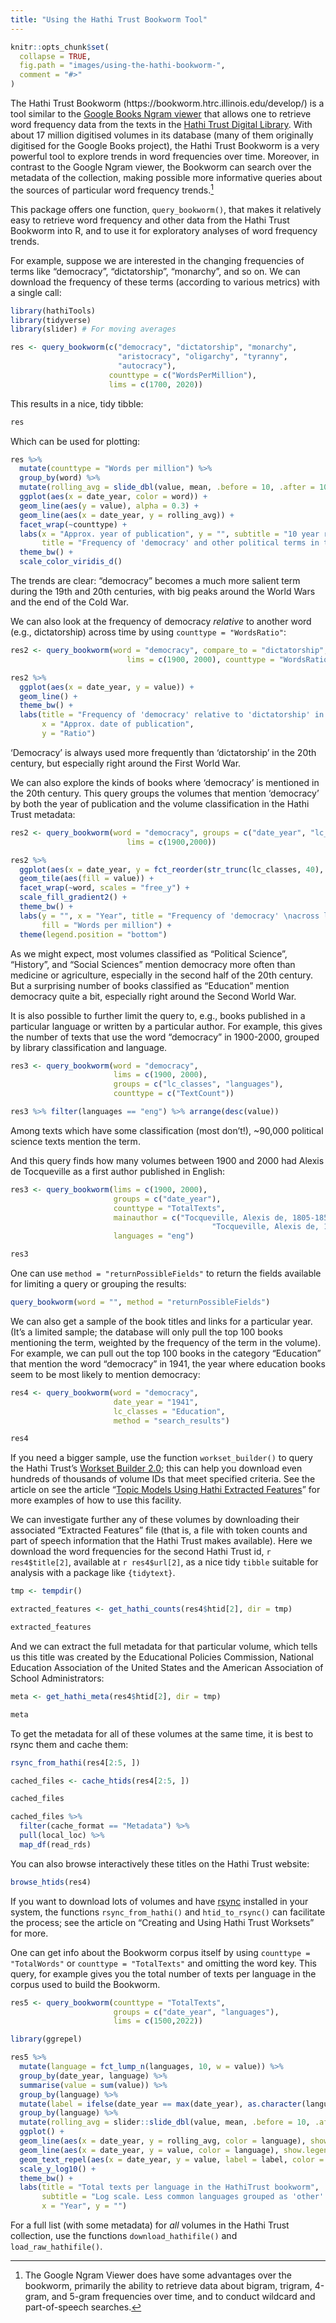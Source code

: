 ```yaml
---
title: "Using the Hathi Trust Bookworm Tool"
---
```


```r
knitr::opts_chunk$set(
  collapse = TRUE,
  fig.path = "images/using-the-hathi-bookworm-",
  comment = "#>"
)
```

The Hathi Trust Bookworm (https://bookworm.htrc.illinois.edu/develop/) is a tool similar to the [Google Books Ngram viewer](https://books.google.com/ngrams) that allows one to retrieve word frequency data from the texts in the [Hathi Trust Digital Library](https://www.hathitrust.org/). With about 17 million digitised volumes in its database (many of them originally digitised for the Google Books project), the Hathi Trust Bookworm is a very powerful tool to explore trends in word frequencies over time. Moreover, in contrast to the Google Ngram viewer, the Bookworm can search over the metadata of the collection, making possible more informative queries about the sources of particular word frequency trends.[^Ngram]

[^Ngram]: The Google Ngram Viewer does have some advantages over the bookworm, primarily the ability to retrieve data about bigram, trigram, 4-gram, and 5-gram frequencies over time, and to conduct wildcard and part-of-speech searches.

This package offers one function, `query_bookworm()`, that makes it relatively easy to retrieve word frequency and other data from the Hathi Trust Bookworm into R, and to use it for exploratory analyses of word frequency trends.

For example, suppose we are interested in the changing frequencies of terms like "democracy", "dictatorship", "monarchy", and so on. We can download the frequency of these terms (according to various metrics) with a single call:

```r
library(hathiTools)
library(tidyverse)
library(slider) # For moving averages

res <- query_bookworm(c("democracy", "dictatorship", "monarchy",
                        "aristocracy", "oligarchy", "tyranny",
                        "autocracy"),
                      counttype = c("WordsPerMillion"),
                      lims = c(1700, 2020))
```

This results in a nice, tidy tibble:

```r
res
```

Which can be used for plotting:

```r
res %>%
  mutate(counttype = "Words per million") %>%
  group_by(word) %>%
  mutate(rolling_avg = slide_dbl(value, mean, .before = 10, .after = 10)) %>%
  ggplot(aes(x = date_year, color = word)) +
  geom_line(aes(y = value), alpha = 0.3) +
  geom_line(aes(x = date_year, y = rolling_avg)) +
  facet_wrap(~counttype) +
  labs(x = "Approx. year of publication", y = "", subtitle = "10 year rolling average, books published between 1700-2020",
       title = "Frequency of 'democracy' and other political terms in the HathiTrust corpus") +
  theme_bw() +
  scale_color_viridis_d()

```

The trends are clear: "democracy" becomes a much more salient term during the 19th and 20th centuries, with big peaks around the World Wars and the end of the Cold War.

We can also look at the frequency of democracy *relative* to another word (e.g., dictatorship) across time by using `counttype = "WordsRatio"`:

```r
res2 <- query_bookworm(word = "democracy", compare_to = "dictatorship",
                          lims = c(1900, 2000), counttype = "WordsRatio")

res2 %>%
  ggplot(aes(x = date_year, y = value)) +
  geom_line() +
  theme_bw() +
  labs(title = "Frequency of 'democracy' relative to 'dictatorship' in the Bookworm corpus",
       x = "Approx. date of publication",
       y = "Ratio")

```

'Democracy' is always used more frequently than 'dictatorship' in the 20th century, but especially right around the First World War.

We can also explore the kinds of books where 'democracy' is mentioned in the 20th century. This query groups the volumes that mention 'democracy' by both the year of publication and the volume classification in the Hathi Trust metadata:

```r
res2 <- query_bookworm(word = "democracy", groups = c("date_year", "lc_classes"),
                          lims = c(1900,2000))

res2 %>%
  ggplot(aes(x = date_year, y = fct_reorder(str_trunc(lc_classes, 40), value))) +
  geom_tile(aes(fill = value)) +
  facet_wrap(~word, scales = "free_y") +
  scale_fill_gradient2() +
  theme_bw() +
  labs(y = "", x = "Year", title = "Frequency of 'democracy' \nacross library classifications",
       fill = "Words per million") +
  theme(legend.position = "bottom")

```

As we might expect, most volumes classified as "Political Science", "History", and "Social Sciences" mention democracy more often than medicine or agriculture, especially in the second half of the 20th century. But a surprising number of books classified as "Education" mention democracy quite a bit, especially right around the Second World War.

It is also possible to further limit the query to, e.g., books published in a particular language or written by a particular author. For example, this gives the number of texts that use the word "democracy" in 1900-2000, grouped by library classification and language.

```r
res3 <- query_bookworm(word = "democracy",
                       lims = c(1900, 2000),
                       groups = c("lc_classes", "languages"),
                       counttype = c("TextCount"))

res3 %>% filter(languages == "eng") %>% arrange(desc(value))
```
Among texts which have some classification (most don't!), ~90,000 political science texts mention the term.

And this query finds how many volumes between 1900 and 2000 had Alexis de Tocqueville as a first author published in English:

```r
res3 <- query_bookworm(lims = c(1900, 2000),
                       groups = c("date_year"),
                       counttype = "TotalTexts",
                       mainauthor = c("Tocqueville, Alexis de, 1805-1859.",
                                             "Tocqueville, Alexis de, 1805-1859"),
                       languages = "eng")

res3
```

One can use `method = "returnPossibleFields"` to return the fields available for limiting a query or grouping the results:

```r
query_bookworm(word = "", method = "returnPossibleFields")

```

We can also get a sample of the book titles and links for a particular year. (It's a limited sample; the database will only pull the top 100 books mentioning the term, weighted by the frequency of the term in the volume). For example, we can pull out the top 100 books in the category "Education" that mention the word "democracy" in 1941, the year where education books seem to be most likely to mention democracy:

```r

res4 <- query_bookworm(word = "democracy",
                       date_year = "1941",
                       lc_classes = "Education",
                       method = "search_results")

res4
```

If you need a bigger sample, use the function `workset_builder()` to query the Hathi Trust's [Workset Builder 2.0](https://solr2.htrc.illinois.edu/solr-ef/); this can help you download even hundreds of thousands of volume IDs that meet specified criteria. See the article on see the article "[Topic Models Using Hathi Extracted Features](topic_models_using_hathi_ef)" for more examples of how to use this facility.

We can investigate further any of these volumes by downloading their associated "Extracted Features" file (that is, a file with token counts and part of speech information that the Hathi Trust makes available). Here we download the word frequencies for the second Hathi Trust id, `r res4$title[2]`, available at `r res4$url[2]`, as a nice tidy `tibble` suitable for analysis with a package like `{tidytext}`.

```r

tmp <- tempdir()

extracted_features <- get_hathi_counts(res4$htid[2], dir = tmp)

extracted_features

```

And we can extract the full metadata for that particular volume, which tells us this title was created by the Educational Policies Commission, National Education Association of the United States and the American Association of School Administrators:

```r
meta <- get_hathi_meta(res4$htid[2], dir = tmp)

meta
```

To get the metadata for all of these volumes at the same time, it is best to rsync them and cache them:

```r
rsync_from_hathi(res4[2:5, ])

cached_files <- cache_htids(res4[2:5, ])

cached_files

cached_files %>%
  filter(cache_format == "Metadata") %>%
  pull(local_loc) %>%
  map_df(read_rds)
```

You can also browse interactively these titles on the Hathi Trust website:

```r
browse_htids(res4)

```

If you want to download lots of volumes and have [rsync](https://linux.die.net/man/1/rsync) installed in your system, the functions `rsync_from_hathi()` and `htid_to_rsync()` can facilitate the process; see the article on "Creating and Using Hathi Trust Worksets" for more.

One can get info about the Bookworm corpus itself by using `counttype = "TotalWords"` or `counttype = "TotalTexts"` and omitting the word key. This query, for example gives you the total number of texts per language in the corpus used to build the Bookworm.

```r
res5 <- query_bookworm(counttype = "TotalTexts",
                       groups = c("date_year", "languages"),
                       lims = c(1500,2022))

library(ggrepel)

res5 %>%
  mutate(language = fct_lump_n(languages, 10, w = value)) %>%
  group_by(date_year, language) %>%
  summarise(value = sum(value)) %>%
  group_by(language) %>%
  mutate(label = ifelse(date_year == max(date_year), as.character(language), NA_character_)) %>%
  group_by(language) %>%
  mutate(rolling_avg = slider::slide_dbl(value, mean, .before = 10, .after = 10)) %>%
  ggplot() +
  geom_line(aes(x = date_year, y = rolling_avg, color = language), show.legend = FALSE) +
  geom_line(aes(x = date_year, y = value, color = language), show.legend = FALSE, alpha = 0.3) +
  geom_text_repel(aes(x = date_year, y = value, label = label, color = language), show.legend = FALSE) +
  scale_y_log10() +
  theme_bw() +
  labs(title = "Total texts per language in the HathiTrust bookworm",
       subtitle = "Log scale. Less common languages grouped as 'other'. 10 year rolling average.",
       x = "Year", y = "")
```

For a full list (with some metadata) for *all* volumes in the Hathi Trust collection, use the functions `download_hathifile()` and `load_raw_hathifile()`.
